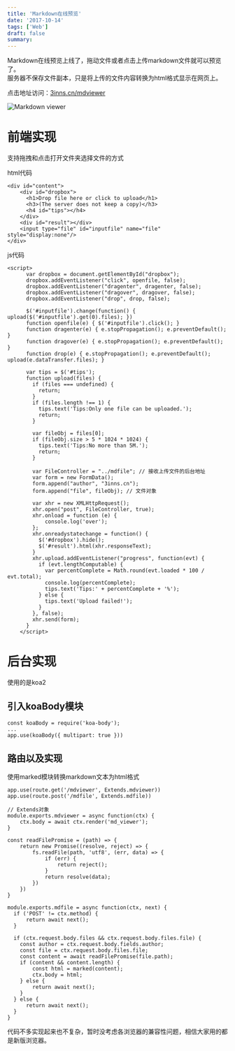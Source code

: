 ```yaml
---
title: 'Markdown在线预览'
date: '2017-10-14'
tags: ['Web']
draft: false
summary: 
---
```


Markdown在线预览上线了，拖动文件或者点击上传markdown文件就可以预览了。  
服务器不保存文件副本，只是将上传的文件内容转换为html格式显示在网页上。

点击地址访问：[3inns.cn/mdviewer](http://3inns.cn/mdviewer)

![Markdown viewer](/upload/o_1bscrr6l2fnuvvpu6o2i4qra.png)

# 前端实现
支持拖拽和点击打开文件夹选择文件的方式

html代码
```
<div id="content">
    <div id="dropbox">
      <h1>Drop file here or click to upload</h1>
      <h3>(The server does not keep a copy)</h3>
      <h4 id="tips"></h4>
    </div>
    <div id="result"></div>
    <input type="file" id="inputfile" name="file" style="display:none"/> 
</div>
```
js代码
```
<script>
      var dropbox = document.getElementById("dropbox");    
      dropbox.addEventListener("click", openfile, false);
      dropbox.addEventListener("dragenter", dragenter, false);    
      dropbox.addEventListener("dragover", dragover, false);    
      dropbox.addEventListener("drop", drop, false);  

      $('#inputfile').change(function() { upload($('#inputfile').get(0).files); })
      function openfile(e) { $('#inputfile').click(); }
      function dragenter(e) { e.stopPropagation(); e.preventDefault(); }
      function dragover(e) { e.stopPropagation(); e.preventDefault(); }
      function drop(e) { e.stopPropagation(); e.preventDefault(); upload(e.dataTransfer.files); }

      var tips = $('#tips');
      function upload(files) {
        if (files === undefined) {
          return;
        }
        if (files.length !== 1) {
          tips.text('Tips:Only one file can be uploaded.');
          return;
        }

        var fileObj = files[0];
        if (fileObj.size > 5 * 1024 * 1024) {
          tips.text('Tips:No more than 5M.');
          return;
        }

        var FileController = "../mdfile"; // 接收上传文件的后台地址 
        var form = new FormData();
        form.append("author", "3inns.cn");
        form.append("file", fileObj); // 文件对象

        var xhr = new XMLHttpRequest();
        xhr.open("post", FileController, true);
        xhr.onload = function (e) {
            console.log('over');
        };
        xhr.onreadystatechange = function() {
          $('#dropbox').hide();
          $('#result').html(xhr.responseText);
        }
        xhr.upload.addEventListener("progress", function(evt) {
          if (evt.lengthComputable) {
            var percentComplete = Math.round(evt.loaded * 100 / evt.total);
            console.log(percentComplete);
            tips.text('Tips:' + percentComplete + '%');
          } else {
            tips.text('Upload failed!');
          }
        }, false);
        xhr.send(form);
      }
    </script>
```

# 后台实现
使用的是koa2

## 引入koaBody模块
```
const koaBody = require('koa-body');
...
app.use(koaBody({ multipart: true }))
```

## 路由以及实现
使用marked模块转换markdown文本为html格式

```
app.use(route.get('/mdviewer', Extends.mdviewer))
app.use(route.post('/mdfile', Extends.mdfile))

// Extends对象
module.exports.mdviewer = async function(ctx) {
    ctx.body = await ctx.render('md_viewer');
}

const readFilePromise = (path) => {
    return new Promise((resolve, reject) => {
        fs.readFile(path, 'utf8', (err, data) => {
            if (err) {
                return reject();
            }
            return resolve(data);
        })
    })
}

module.exports.mdfile = async function(ctx, next) {
  if ('POST' != ctx.method) {
      return await next();
  }

  if (ctx.request.body.files && ctx.request.body.files.file) {
    const author = ctx.request.body.fields.author;
    const file = ctx.request.body.files.file;
    const content = await readFilePromise(file.path);
    if (content && content.length) {
        const html = marked(content);
        ctx.body = html;
    } else {
        return await next();
    }
  } else {
      return await next();
  }
}
```

代码不多实现起来也不复杂，暂时没考虑各浏览器的兼容性问题，相信大家用的都是新版浏览器。